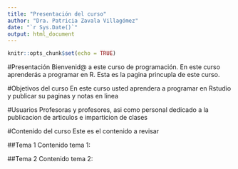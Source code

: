 ```yaml
---
title: "Presentación del curso"
author: "Dra. Patricia Zavala Villagómez"
date: "`r Sys.Date()`"
output: html_document
---
```


```r
knitr::opts_chunk$set(echo = TRUE)
```

#Presentación
Bienvenid@ a este curso de programación. En este curso aprenderás a programar en R. Esta es la pagina princupla de este curso.

#Objetivos del curso
En este curso usted aprendera a programar en Rstudio y publicar su paginas y notas en linea

#Usuarios
Profesoras y profesores, asi como personal dedicado a la publicacion de articulos e imparticion de clases

#Contenido del curso
Este es el contenido a revisar

##Tema 1
Contenido tema 1:

##Tema 2
Contenido tema 2:
